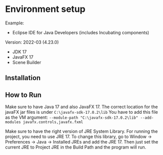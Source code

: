 # Environment setup

Example:

* Eclipse IDE for Java Developers (includes Incubating components)

Version: 2022-03 (4.23.0)

* JDK 17
* JavaFX 17
* Scene Builder

## Installation

## How to Run

Make sure to have Java 17 and also JavaFX 17.
The correct location for the javaFX jar files is under `C:\javafx-sdk-17.0.2\lib`
You have to add this file as the VM argument: `--module-path "C:\javafx-sdk-17.0.2\lib" --add-modules javafx.controls,javafx.fxml`


Make sure to have the right version of JRE System Library. For running the project, you need to use JRE 17. To change this library, go to Window -> Preferences -> Java -> Installed JREs and add the JRE 17. Then just set the current JRE to Project JRE in the Build Path and the program will run.